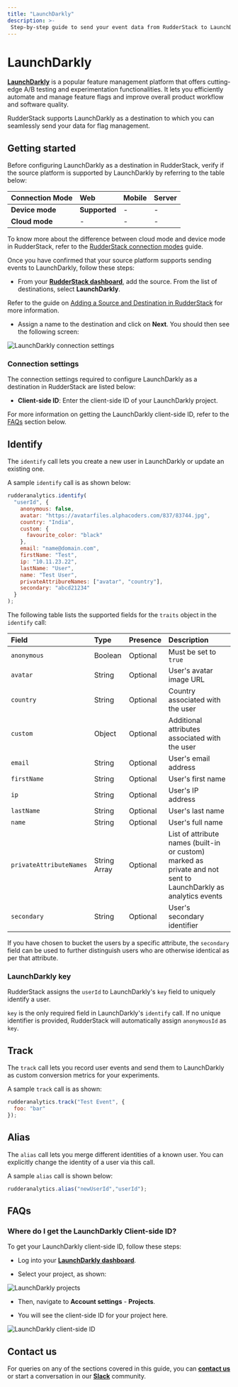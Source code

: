 ```yaml
---
title: "LaunchDarkly"
description: >-
 Step-by-step guide to send your event data from RudderStack to LaunchDarkly.
---
```


# LaunchDarkly

[**LaunchDarkly**](https://launchdarkly.com/) is a popular feature management platform that offers cutting-edge A/B testing and experimentation functionalities. It lets you efficiently automate and manage feature flags and improve overall product workflow and software quality.

RudderStack supports LaunchDarkly as a destination to which you can seamlessly send your data for flag management.

## Getting started

Before configuring LaunchDarkly as a destination in RudderStack, verify if the source platform is supported by LaunchDarkly by referring to the table below:

| Connection Mode     | Web           | Mobile                 | Server        |
| :------------------ | :------------ | :--------------------- | :-------------|
| **Device mode**     | **Supported**             | -                      | -            |
| **Cloud mode**      | - | -          | - |

<div class="infoBlock">
 
 To know more about the difference between cloud mode and device mode in RudderStack, refer to the <a href="https://rudderstack.com/docs/connections/rudderstack-connection-modes/">RudderStack connection modes</a> guide.
</div>

Once you have confirmed that your source platform supports sending events to LaunchDarkly, follow these steps:

* From your [**RudderStack dashboard**](https://app.rudderstack.com/), add the source. From the list of destinations, select **LaunchDarkly**.

<div class="infoBlock">
 
 Refer to the guide on <a href="https://rudderstack.com/docs/connections/adding-source-and-destination-rudderstack/">Adding a Source and Destination in RudderStack</a> for more information.
</div>

* Assign a name to the destination and click on **Next**. You should then see the following screen:

<img src="../../assets/event-stream-destinations/launchdarkly-connection-settings.png" alt="LaunchDarkly connection settings" />

### Connection settings

The connection settings required to configure LaunchDarkly as a destination in RudderStack are listed below:

* **Client-side ID**: Enter the client-side ID of your LaunchDarkly project.

<div class="infoBlock">
 
For more information on getting the LaunchDarkly client-side ID, refer to the <a href="#faqs">FAQs</a> section below.
</div>

## Identify

The `identify` call lets you create a new user in LaunchDarkly or update an existing one. 

A sample `identify` call is as shown below:

```javascript
rudderanalytics.identify(
  "userId", {
    anonymous: false,
    avatar: "https://avatarfiles.alphacoders.com/837/83744.jpg",
    country: "India",
    custom: {
      favourite_color: "black"
    },
    email: "name@domain.com",
    firstName: "Test",
    ip: "10.11.23.22",
    lastName: "User",
    name: "Test User",
    privateAttribureNames: ["avatar", "country"],
    secondary: "abcd21234"
  }
);
```

The following table lists the supported fields for the `traits` object in the `identify` call:

| Field | Type | Presence | Description | 
|:------|:-----|:---------|:-------------|
| `anonymous`    | Boolean | Optional | Must be set to `true`  |
| `avatar` | String | Optional | User's avatar image URL |
| `country` | String | Optional | Country associated with the user |
| `custom` | Object | Optional | Additional attributes associated with the user |
| `email` | String | Optional | User's email address |
| `firstName` | String | Optional | User's first name |
| `ip` | String | Optional | User's IP address |
| `lastName` | String | Optional | User's last name |
| `name` | String | Optional | User's full name |
| `privateAttributeNames` | String Array | Optional | List of attribute names (built-in or custom) marked as private and not sent to LaunchDarkly as analytics events |
| `secondary` | String | Optional | User's secondary identifier |

<div class="infoBlock">

If you have chosen to bucket the users by a specific attribute, the <code class="inline-code">secondary</code> field can be used to further distinguish users who are otherwise identical as per that attribute. 
</div>

### LaunchDarkly key

RudderStack assigns the `userId` to LaunchDarkly's `key` field to uniquely identify a user.

<div class="infoBlock">

<code class="inline-code">key</code> is the only required field in LaunchDarkly's <code class="inline-code">identify</code> call. If no unique identifier is provided, RudderStack will automatically assign <code class="inline-code">anonymousId</code> as <code class="inline-code">key</code>.
</div>

## Track

The `track` call lets you record user events and send them to LaunchDarkly as custom conversion metrics for your experiments.

A sample `track` call is as shown:

```javascript
rudderanalytics.track("Test Event", {
  foo: "bar"
});
```

## Alias

The `alias` call lets you merge different identities of a known user. You can explicitly change the identity of a user via this call.

A sample `alias` call is shown below:

```javascript
rudderanalytics.alias("newUserId","userId");
```

## FAQs

### Where do I get the LaunchDarkly Client-side ID?

To get your LaunchDarkly client-side ID, follow these steps:

- Log into your [**LaunchDarkly dashboard**](https://app.launchdarkly.com/).

- Select your project, as shown:

<img src="../../assets/event-stream-destinations/launchdarkly-projects.png" alt="LaunchDarkly projects" />

- Then, navigate to **Account settings** - **Projects**.

- You will see the client-side ID for your project here.

<img src="../../assets/event-stream-destinations/launchdarkly-clientsideID.png" alt="LaunchDarkly client-side ID" />

## Contact us

For queries on any of the sections covered in this guide, you can [**contact us**](mailto:%20docs@rudderstack.com) or start a conversation in our [**Slack**](https://rudderstack.com/join-rudderstack-slack-community) community.
